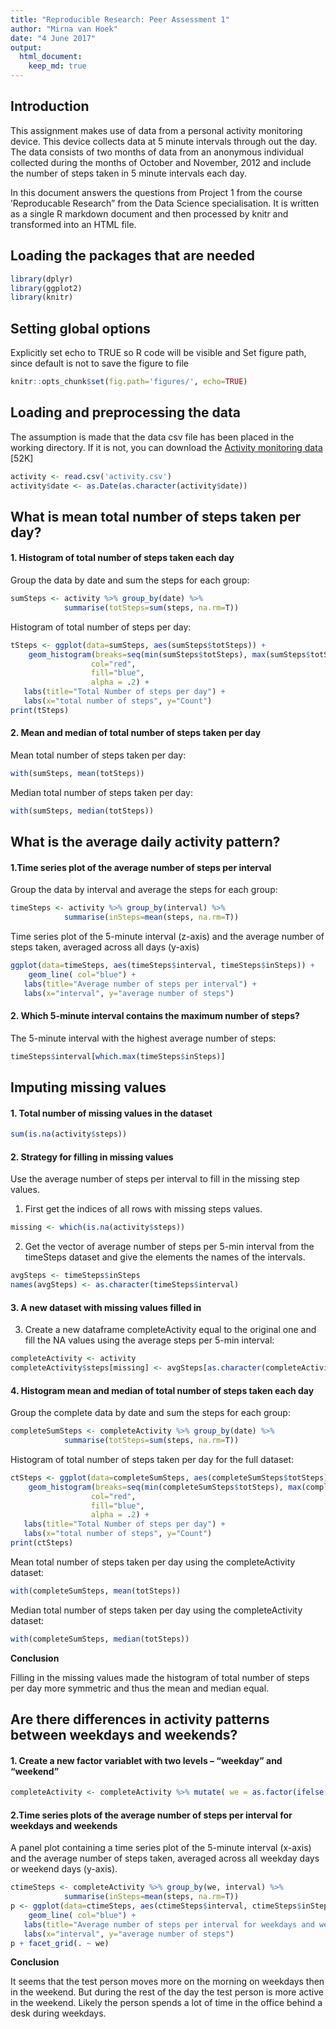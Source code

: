 ```yaml
---
title: "Reproducible Research: Peer Assessment 1"
author: "Mirna van Hoek"
date: "4 June 2017"
output: 
  html_document:
    keep_md: true
---
```


## Introduction

This assignment makes use of data from a personal activity monitoring
device. This device collects data at 5 minute intervals through out the
day. The data consists of two months of data from an anonymous
individual collected during the months of October and November, 2012
and include the number of steps taken in 5 minute intervals each day.

In this document answers the questions from Project 1 from the course 'Reproducable Research" from the Data Science specialisation.
It is written as a single R markdown document and then processed by knitr and transformed into an HTML file.

## Loading the packages that are needed

```r
library(dplyr)
library(ggplot2)
library(knitr)
```

## Setting global options

Explicitly set echo to TRUE so R code will be visible and Set figure path, since default is not to save the figure to file
```r
knitr::opts_chunk$set(fig.path='figures/', echo=TRUE)
```

## Loading and preprocessing the data

The assumption is made that the data csv file has been placed in the working directory.
If it is not, you can download the 
[Activity monitoring data](https://d396qusza40orc.cloudfront.net/repdata%2Fdata%2Factivity.zip) [52K]

```r
activity <- read.csv('activity.csv')
activity$date <- as.Date(as.character(activity$date))
```

## What is mean total number of steps taken per day?

#### 1. Histogram of total number of steps taken each day

Group the data by date and sum the steps for each group:
```r
sumSteps <- activity %>% group_by(date) %>% 
            summarise(totSteps=sum(steps, na.rm=T))
```
Histogram of total number of steps per day:           
```r
tSteps <- ggplot(data=sumSteps, aes(sumSteps$totSteps)) +
    geom_histogram(breaks=seq(min(sumSteps$totSteps), max(sumSteps$totSteps), by = 1000), 
                  col="red", 
                  fill="blue", 
                  alpha = .2) + 
   labs(title="Total Number of steps per day") +
   labs(x="total number of steps", y="Count") 
print(tSteps)
```

#### 2. Mean and median of total number of steps taken per day

Mean total number of steps taken per day:
```r
with(sumSteps, mean(totSteps))
```

Median total number of steps taken per day:
```r
with(sumSteps, median(totSteps))
```
 
## What is the average daily activity pattern?

#### 1.Time series plot of the average number of steps per interval 

Group the data by interval and average the steps for each group:
```r
timeSteps <- activity %>% group_by(interval) %>% 
            summarise(inSteps=mean(steps, na.rm=T))
```
            
Time series plot of the 5-minute interval (z-axis) and the average number of steps taken, averaged across all days (y-axis)          
```r
ggplot(data=timeSteps, aes(timeSteps$interval, timeSteps$inSteps)) +
    geom_line( col="blue") + 
   labs(title="Average number of steps per interval") +
   labs(x="interval", y="average number of steps") 
```
   
#### 2. Which 5-minute interval contains the maximum number of steps?

The 5-minute interval with the highest average number of steps:
```r
timeSteps$interval[which.max(timeSteps$inSteps)]
```

## Imputing missing values

#### 1. Total number of missing values in the dataset

```r
sum(is.na(activity$steps))
```
#### 2. Strategy for filling in missing values

Use the average number of steps per interval to fill in the missing step values.

1. First get the indices of all rows with missing steps values.
```r
missing <- which(is.na(activity$steps))
```
2. Get the vector of average number of steps per 5-min interval from the timeSteps dataset and give the elements the names of the intervals.
```r
avgSteps <- timeSteps$inSteps
names(avgSteps) <- as.character(timeSteps$interval)
```

#### 3. A new dataset with missing values filled in

3. Create a new dataframe completeActivity equal to the original one and fill the NA values using the average steps per 5-min interval:
```r
completeActivity <- activity
completeActivity$steps[missing] <- avgSteps[as.character(completeActivity$interval[missing])]
```

#### 4. Histogram mean and median of total number of steps taken each day

Group the complete data by date and sum the steps for each group:
```r
completeSumSteps <- completeActivity %>% group_by(date) %>% 
            summarise(totSteps=sum(steps, na.rm=T))
```
Histogram of total number of steps taken per day for the full dataset:           
```r
ctSteps <- ggplot(data=completeSumSteps, aes(completeSumSteps$totSteps)) +
    geom_histogram(breaks=seq(min(completeSumSteps$totSteps), max(completeSumSteps$totSteps), by = 1000), 
                  col="red", 
                  fill="blue", 
                  alpha = .2) + 
   labs(title="Total Number of steps per day") +
   labs(x="total number of steps", y="Count") 
print(ctSteps)
```

Mean total number of steps taken per day using the completeActivity dataset:
```r
with(completeSumSteps, mean(totSteps))
```

Median total number of steps taken per day using the completeActivity dataset:
```r
with(completeSumSteps, median(totSteps))
```

**Conclusion**

Filling in the missing values made the histogram of total number of steps per day more symmetric and thus the mean and median equal.

## Are there differences in activity patterns between weekdays and weekends?

#### 1. Create a new factor variablet with two levels -- "weekday" and "weekend"

```r
completeActivity <- completeActivity %>% mutate( we = as.factor(ifelse(weekdays(date) %in% c("Saturday", "Sunday"), "weekend", "weekday")))
```

#### 2.Time series plots of the average number of steps per interval for weekdays and weekends

A panel plot containing a time series plot of the 5-minute interval (x-axis) and the average number of steps taken, averaged across all weekday days or weekend days (y-axis). 
```r
ctimeSteps <- completeActivity %>% group_by(we, interval) %>% 
            summarise(inSteps=mean(steps, na.rm=T))
p <- ggplot(data=ctimeSteps, aes(ctimeSteps$interval, ctimeSteps$inSteps)) +
    geom_line( col="blue") + 
   labs(title="Average number of steps per interval for weekdays and weekend days") +
   labs(x="interval", y="average number of steps") 
p + facet_grid(. ~ we)
```

**Conclusion**

It seems that the test person moves more on the morning on weekdays then in the weekend. But during the rest of the day the test person is more active in the weekend. Likely the person spends a lot of time in the office behind a desk during weekdays.

